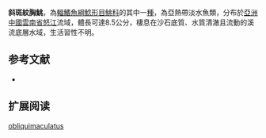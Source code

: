 {{Speciesbox
| name = 斜斑紋胸鮡
| status = NE
| status_system = IUCN3.1
| image = 
| image_width = 250px
| genus = Glyptothorax
| species = obliquimaculatus
| authority = Jiang, Chen & Yang, 2010
| synonyms = 
}}
'''斜斑紋胸鮡'''，為[[輻鰭魚綱|輻鰭魚綱]][[鯰形目|鯰形目]][[鮡科|鮡科]]的其中一[[種|種]]，為亞熱帶淡水魚類，分布於[[亞洲|亞洲]][[中國|中國]][[雲南省|雲南省]][[怒江|怒江]]流域，體長可達8.5公分，棲息在沙石底質、水質清澈且流動的溪流底層水域，生活習性不明。

==参考文献==
*{{FishBase_species|genus=Glyptothorax|species=obliquimaculatus|year=2015|month=3}}

== 扩展阅读 ==
{{refbegin}}
{{wikispecies-inline|Glyptothorax obliquimaculatus|斜斑紋胸鮡}}
{{refend}}
{{Taxonbar|from=Q5873743}}

[[Category:纹胸鮡属|obliquimaculatus]]
